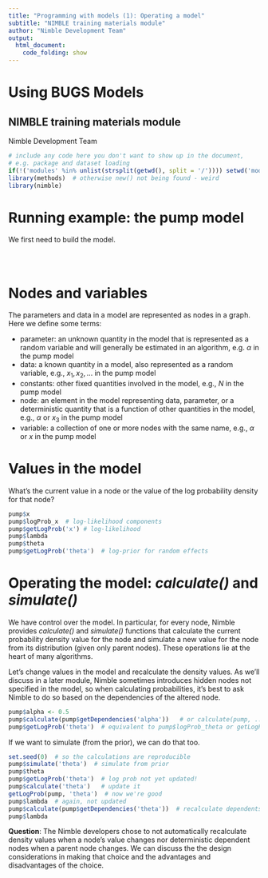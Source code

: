 ```yaml
---
title: "Programming with models (1): Operating a model"
subtitle: "NIMBLE training materials module"
author: "Nimble Development Team"
output:
  html_document:
    code_folding: show
---
```

Using BUGS Models
==========================
NIMBLE training materials module
---------------------------------
Nimble Development Team

```r
# include any code here you don't want to show up in the document,
# e.g. package and dataset loading
if(!('modules' %in% unlist(strsplit(getwd(), split = '/')))) setwd('modules')
library(methods)  # otherwise new() not being found - weird
library(nimble)
```

# Running example: the pump model

We first need to build the model.

```r
```

```r
```

```r
```

# Nodes and variables

The parameters and data in a model are represented as nodes in a graph. Here we define some terms:

 - parameter: an unknown quantity in the model that is represented as a random variable and will generally be estimated in an algorithm, e.g. $\alpha$ in the pump model
 - data: a known quantity in a model, also represented as a random variable, e.g., $x_1, x_2, \ldots$ in the pump model
 - constants: other fixed quantities involved in the model, e.g., $N$ in the pump model
 - node: an element in the model representing data, parameter, or a deterministic quantity that is a function of other quantities in the model, e.g., $\alpha$ or $x_3$ in the pump model
 - variable: a collection of one or more nodes with the same name, e.g., $\alpha$ or $x$ in the pump model 

# Values in the model

What's the current value in a node or the value of the log probability density for that node?

```r
pump$x  
pump$logProb_x  # log-likelihood components
pump$getLogProb('x') # log-likelihood
pump$lambda
pump$theta
pump$getLogProb('theta')  # log-prior for random effects
```

# Operating the model: *calculate()* and *simulate()*

We have control over the model. In particular, for every node, Nimble provides *calculate()* and *simulate()* functions that calculate the current probability density value for the node and simulate a new value for the node from its distribution (given only parent nodes). These operations lie at the heart of many algorithms. 

Let's change values in the model and recalculate the density values. As we'll discuss in a later module, Nimble sometimes introduces hidden nodes not specified in the model, so when calculating probabilities, it's best to ask Nimble to do so based on the dependencies of the altered node.

```r
pump$alpha <- 0.5
pump$calculate(pump$getDependencies('alpha'))   # or calculate(pump, ...)
pump$getLogProb('theta')  # equivalent to pump$logProb_theta or getLogProb(pump, 'theta')
```
 
If we want to simulate (from the prior), we can do that too.

```r
set.seed(0)  # so the calculations are reproducible
pump$simulate('theta')  # simulate from prior
pump$theta
pump$getLogProb('theta')  # log prob not yet updated!
pump$calculate('theta')   # update it
getLogProb(pump, 'theta')  # now we're good
pump$lambda  # again, not updated
pump$calculate(pump$getDependencies('theta'))  # recalculate dependents
pump$lambda
```

**Question**: The Nimble developers chose to not automatically recalculate density values when a node's value changes nor deterministic dependent nodes when a parent node changes. We can discuss the the design considerations in making that choice and the advantages and disadvantages of the choice.

